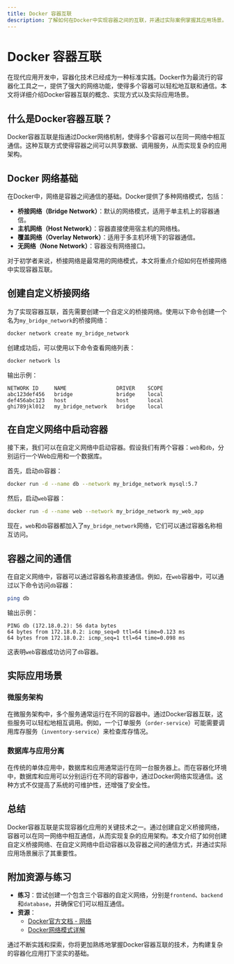 ```yaml
---
title: Docker 容器互联
description: 了解如何在Docker中实现容器之间的互联，并通过实际案例掌握其应用场景。
---
```


# Docker 容器互联

在现代应用开发中，容器化技术已经成为一种标准实践。Docker作为最流行的容器化工具之一，提供了强大的网络功能，使得多个容器可以轻松地互联和通信。本文将详细介绍Docker容器互联的概念、实现方式以及实际应用场景。

## 什么是Docker容器互联？

Docker容器互联是指通过Docker网络机制，使得多个容器可以在同一网络中相互通信。这种互联方式使得容器之间可以共享数据、调用服务，从而实现复杂的应用架构。

## Docker 网络基础

在Docker中，网络是容器之间通信的基础。Docker提供了多种网络模式，包括：

- **桥接网络（Bridge Network）**：默认的网络模式，适用于单主机上的容器通信。
- **主机网络（Host Network）**：容器直接使用宿主机的网络栈。
- **覆盖网络（Overlay Network）**：适用于多主机环境下的容器通信。
- **无网络（None Network）**：容器没有网络接口。

对于初学者来说，桥接网络是最常用的网络模式，本文将重点介绍如何在桥接网络中实现容器互联。

## 创建自定义桥接网络

为了实现容器互联，首先需要创建一个自定义的桥接网络。使用以下命令创建一个名为`my_bridge_network`的桥接网络：

```bash
docker network create my_bridge_network
```

创建成功后，可以使用以下命令查看网络列表：

```bash
docker network ls
```

输出示例：

```
NETWORK ID     NAME                DRIVER    SCOPE
abc123def456   bridge              bridge    local
def456abc123   host                host      local
ghi789jkl012   my_bridge_network   bridge    local
```

## 在自定义网络中启动容器

接下来，我们可以在自定义网络中启动容器。假设我们有两个容器：`web`和`db`，分别运行一个Web应用和一个数据库。

首先，启动`db`容器：

```bash
docker run -d --name db --network my_bridge_network mysql:5.7
```

然后，启动`web`容器：

```bash
docker run -d --name web --network my_bridge_network my_web_app
```

现在，`web`和`db`容器都加入了`my_bridge_network`网络，它们可以通过容器名称相互访问。

## 容器之间的通信

在自定义网络中，容器可以通过容器名称直接通信。例如，在`web`容器中，可以通过以下命令访问`db`容器：

```bash
ping db
```

输出示例：

```
PING db (172.18.0.2): 56 data bytes
64 bytes from 172.18.0.2: icmp_seq=0 ttl=64 time=0.123 ms
64 bytes from 172.18.0.2: icmp_seq=1 ttl=64 time=0.098 ms
```

这表明`web`容器成功访问了`db`容器。

## 实际应用场景

### 微服务架构

在微服务架构中，多个服务通常运行在不同的容器中。通过Docker容器互联，这些服务可以轻松地相互调用。例如，一个订单服务（`order-service`）可能需要调用库存服务（`inventory-service`）来检查库存情况。

### 数据库与应用分离

在传统的单体应用中，数据库和应用通常运行在同一台服务器上。而在容器化环境中，数据库和应用可以分别运行在不同的容器中，通过Docker网络实现通信。这种方式不仅提高了系统的可维护性，还增强了安全性。

## 总结

Docker容器互联是实现容器化应用的关键技术之一。通过创建自定义桥接网络，容器可以在同一网络中相互通信，从而实现复杂的应用架构。本文介绍了如何创建自定义桥接网络、在自定义网络中启动容器以及容器之间的通信方式，并通过实际应用场景展示了其重要性。

## 附加资源与练习

- **练习**：尝试创建一个包含三个容器的自定义网络，分别是`frontend`、`backend`和`database`，并确保它们可以相互通信。
- **资源**：
  - [Docker官方文档 - 网络](https://docs.docker.com/network/)
  - [Docker网络模式详解](https://www.docker.com/blog/docker-networking/)

通过不断实践和探索，你将更加熟练地掌握Docker容器互联的技术，为构建复杂的容器化应用打下坚实的基础。